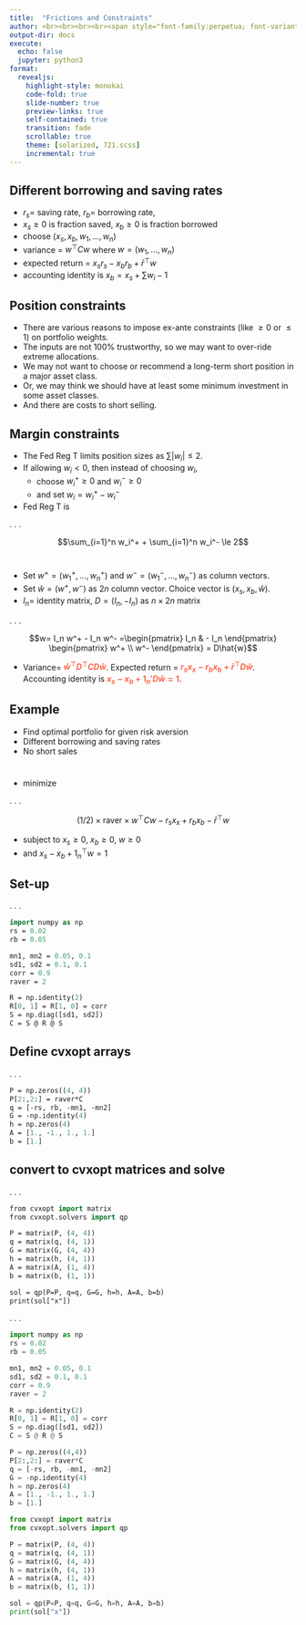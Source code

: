 ```yaml
---
title:  "Frictions and Constraints"
author: <br><br><br><br><span style="font-family:perpetua; font-variant:small-caps; color:#606060;">Kerry Back</span><br><br><img src="RiceBusiness-transparent-logo-sm.png"  height=80>
output-dir: docs
execute:
  echo: false
  jupyter: python3
format: 
  revealjs:
    highlight-style: monokai
    code-fold: true
    slide-number: true
    preview-links: true
    self-contained: true
    transition: fade
    scrollable: true
    theme: [solarized, 721.scss]
    incremental: true
---
```


## Different borrowing and saving rates

- $r_s=$ saving rate, $r_b=$ borrowing rate,
- $x_s \ge 0$ is fraction saved, $x_b \ge 0$ is fraction borrowed
- choose $(x_s, x_b, w_1, \ldots, w_n)$
- variance = $w^\top C w$ where $w=(w_1, \ldots, w_n)$
- expected return = $x_s r_s - x_b r_b + \bar{r}^\top w$
- accounting identity is $x_b = x_s + \sum w_i - 1$

## Position constraints

- There are various reasons to impose ex-ante constraints (like $\ge 0$ or $\le 1$) on portfolio weights.
- The inputs are not 100% trustworthy, so we may want to over-ride extreme allocations.
- We may not want to choose or recommend a long-term short position in a major asset class.
- Or, we may think we should have at least some minimum investment in some asset classes.
- And there are costs to short selling.

## Margin constraints

- The Fed Reg T limits position sizes as $\sum |w_i| \le 2$.
- If allowing $w_i<0$, then instead of choosing $w_i$, 
  - choose $w_i^+ \ge 0$ and $w_i^-\ge 0$  
  - and set $w_i = w_i^+ - w_i^-$
- Fed Reg T is 

. . .

$$\sum_{i=1}^n w_i^+ + \sum_{i=1}^n w_i^- \le 2$$

#

- Set $w^+ = (w_1^+, \ldots, w_n^+)$ and $w^- = (w_1^-, \ldots, w_n^-)$ as column vectors.  
- Set $\hat{w} = (w^+, w^-)$ as $2n$ column vector.  Choice vector is $(x_s, x_b, \hat{w})$.
- $I_n =$ identity matrix, $D = (I_n, -I_n)$ as $n \times 2n$ matrix

. . .

$$w= I_n w^+ - I_n w^- =\begin{pmatrix} I_n & - I_n \end{pmatrix}
\begin{pmatrix} w^+ \\ w^- \end{pmatrix} = D\hat{w}$$


- Variance= [$\hat{w}^\top D^\top C D \hat{w}$]{style="color:tomato; font-weight:bold;"}.  Expected return = [$r_sx_x - r_bx_b + \bar{r}^\top D \hat{w}$]{style="color:tomato; font-weight:bold;"}.  Accounting identity is [$x_s - x_b + 1_n'D\hat{w} = 1$]{style="color:tomato; font-weight:bold;"}.


## Example

- Find optimal portfolio for given risk aversion
- Different borrowing and saving rates
- No short sales

#

- minimize 

. . .

$$(1/2) \times \text{raver} \times w^\top C w - r_s x_x + r_b x_b - \bar r^\top w$$

- subject to $x_s \ge 0$, $x_b \ge 0$, $w \ge 0$
- and $x_s - x_b + 1_n^\top w = 1$


## Set-up

. . .

```p
import numpy as np
rs = 0.02
rb = 0.05

mn1, mn2 = 0.05, 0.1
sd1, sd2 = 0.1, 0.1
corr = 0.9
raver = 2

R = np.identity(2)
R[0, 1] = R[1, 0] = corr
S = np.diag([sd1, sd2])
C = S @ R @ S
```

## Define cvxopt arrays

. . .

```p
P = np.zeros((4, 4))
P[2:,2:] = raver*C
q = [-rs, rb, -mn1, -mn2]
G = -np.identity(4)
h = np.zeros(4)
A = [1., -1., 1., 1.]
b = [1.]
```

## convert to cvxopt matrices and solve

. . .

```p
from cvxopt import matrix
from cvxopt.solvers import qp

P = matrix(P, (4, 4))
q = matrix(q, (4, 1))
G = matrix(G, (4, 4))
h = matrix(h, (4, 1))
A = matrix(A, (1, 4))
b = matrix(b, (1, 1))

sol = qp(P=P, q=q, G=G, h=h, A=A, b=b)
print(sol["x"])
```

. . .

```python
import numpy as np
rs = 0.02
rb = 0.05

mn1, mn2 = 0.05, 0.1
sd1, sd2 = 0.1, 0.1
corr = 0.9
raver = 2

R = np.identity(2)
R[0, 1] = R[1, 0] = corr
S = np.diag([sd1, sd2])
C = S @ R @ S

P = np.zeros((4,4))
P[2:,2:] = raver*C
q = [-rs, rb, -mn1, -mn2]
G = -np.identity(4)
h = np.zeros(4)
A = [1., -1., 1., 1.]
b = [1.]

from cvxopt import matrix
from cvxopt.solvers import qp

P = matrix(P, (4, 4))
q = matrix(q, (4, 1))
G = matrix(G, (4, 4))
h = matrix(h, (4, 1))
A = matrix(A, (1, 4))
b = matrix(b, (1, 1))

sol = qp(P=P, q=q, G=G, h=h, A=A, b=b)
print(sol["x"])
```

